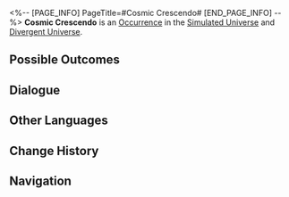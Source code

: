 <%-- [PAGE_INFO]
PageTitle=#Cosmic Crescendo#
[END_PAGE_INFO] --%>
{{Stub}}
{{Simulated Universe Event Infobox
|id            = 12301
|title         = 
|image         = Occurrence Default.png
|domains_su    = Unknown
|domains_swarm = Unknown
|domains_gng   = Unknown
|domains_du    = Unknown
|domains_und   = Unknown
|requirements  = 
|prev          = 
|next          = 
|characters    = 
|factions      = 
|order         = 020
|order_du      = 040
}}
'''Cosmic Crescendo''' is an [[Divergent Universe/Occurrence|Occurrence]] in the [[Simulated Universe]] and [[Divergent Universe]].

==Possible Outcomes==
{{Possible Outcomes
|choice_1 = Make the chorus more "intense"!
|result_1 = Trigger 12 "intense" random effect(s) in a row.
|path_1   = Night
|modes_1  = du

|choice_2 = Join the choir!
|path_2   = Elation
|modes_2  = swarm

|chance_2_1 = 13%

|chance_2_2 = 4%

|chance_2_3 = 9%

|chance_2_4 = 3%

|chance_2_5 = 2%

|chance_2_6 = 8%

|choice_3 = Listen.

|chance_3_1 = 16%

|chance_3_2 = 5%

|chance_3_3 = 11%

|chance_3_4 = 13%

|chance_3_5 = 4%

|chance_3_6 = 9%

|chance_3_7 = 3%

|chance_3_8 = 2%

|chance_3_9 = 8%

|choice_4 = Don't listen.
|result_4 = Don't listen to bewitching songs...
}}
<!--
==Gameplay Notes==
* 
-->
==Dialogue==
{{Dialogue Start}}
:{{tx}}
{{Dialogue End}}

==Other Languages==
{{Other Languages
|en   = Cosmic Crescendo
|zhs  = 天外大合唱
|zht  = 天外大合唱
|ja   = {{Rubi|天外大合唱|てんがいだいがっしょう}}
|ko   = 천외대합창
|es   = Crescendo cósmico
|fr   = Crescendo cosmique
|ru   = Космическое крещендо
|th   = ประสานเสียงสุดขอบฟ้า
|vi   = Đại Hợp Xướng Bên Ngoài Bầu Trời
|de   = Kosmisches Crescendo
|id   = Paduan Suara Luar Angkasa
|pt   = Crescendo Cósmico
}}

==Change History==
{{Change History|null}}

==Navigation==
{{Occurrence Navbox}}